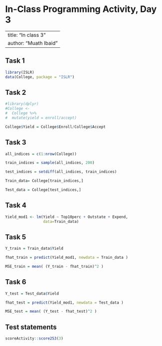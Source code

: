 # In-Class Programming Activity, Day 3

---
title: "In class 3"
author: "Muath Ibaid"
---


## Task 1 

```r
library(ISLR)
data(College, package = "ISLR")
```

## Task 2 

```r
#library(dplyr)
#College <- 
#  College %>% 
#  mutate(yield = enroll/accept)

College$Yield = College$Enroll/College$Accept
```

## Task 3 

```r
all_indices = c(1:nrow(College))

train_indices = sample(all_indices, 200)

test_indices = setdiff(all_indices, train_indices)

Train_data= College[train_indices,]

Test_data = College[test_indices,]
```


## Task 4 
```r
Yield_mod1 <- lm(Yield ~ Top10perc + Outstate + Expend,
                 data=Train_data)
```

## Task 5
```r
Y_train = Train_data$Yield

fhat_train = predict(Yield_mod1, newdata = Train_data )

MSE_train = mean( (Y_train - fhat_train)^2 )
```


## Task 6
```r
Y_test = Test_data$Yield

fhat_test = predict(Yield_mod1, newdata = Test_data )

MSE_test = mean( (Y_test - fhat_test)^2 )

```

## Test statements

```r
scoreActivity::score253(3)
```

